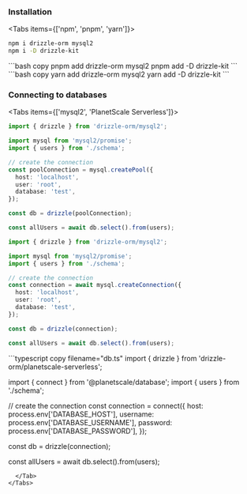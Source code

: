 
### Installation

<Tabs items={['npm', 'pnpm', 'yarn']}>
  <Tab>
```bash copy
npm i drizzle-orm mysql2
npm i -D drizzle-kit
```
  </Tab>
  <Tab>
```bash copy
pnpm add drizzle-orm mysql2
pnpm add -D drizzle-kit
```
  </Tab>
  <Tab>
```bash copy
yarn add drizzle-orm mysql2
yarn add -D drizzle-kit
```
  </Tab>
</Tabs>

### Connecting to databases

<Tabs items={['mysql2', 'PlanetScale Serverless']}>
  <Tab>
```typescript copy filename="db.ts Pool"
import { drizzle } from 'drizzle-orm/mysql2';

import mysql from 'mysql2/promise';
import { users } from './schema';

// create the connection
const poolConnection = mysql.createPool({
  host: 'localhost',
  user: 'root',
  database: 'test',
});

const db = drizzle(poolConnection);

const allUsers = await db.select().from(users);
```

```typescript copy filename="db.ts Client"
import { drizzle } from 'drizzle-orm/mysql2';

import mysql from 'mysql2/promise';
import { users } from './schema';

// create the connection
const connection = await mysql.createConnection({
  host: 'localhost',
  user: 'root',
  database: 'test',
});

const db = drizzle(connection);

const allUsers = await db.select().from(users);
```
  </Tab>
  <Tab>
```typescript copy filename="db.ts"
import { drizzle } from 'drizzle-orm/planetscale-serverless';

import { connect } from '@planetscale/database';
import { users } from './schema';

// create the connection
const connection = connect({
  host: process.env['DATABASE_HOST'],
  username: process.env['DATABASE_USERNAME'],
  password: process.env['DATABASE_PASSWORD'],
});

const db = drizzle(connection);

const allUsers = await db.select().from(users);
```
  </Tab>
</Tabs>
